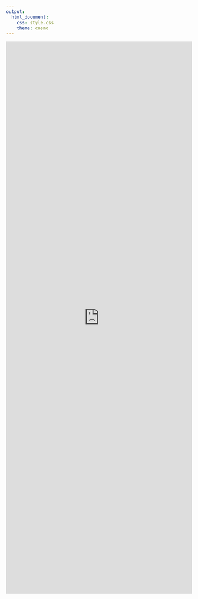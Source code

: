 ```yaml
---
output: 
  html_document:
    css: style.css
    theme: cosmo
---
```


<!-- Favicon -->
<link rel="shortcut icon" type="image/png" href="favicon.ico"/>

<iframe src="http://34.193.104.83/distancevelocity/" width="100%" height="1500px" style="border:none"></iframe>
